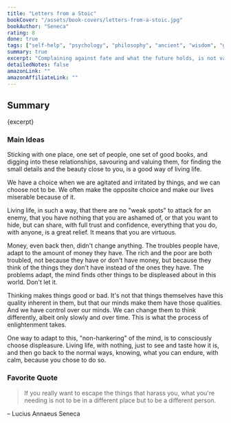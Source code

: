 ```yaml
---
title: "Letters from a Stoic"
bookCover: "/assets/book-covers/letters-from-a-stoic.jpg"
bookAuthor: "Seneca"
rating: 8
done: true
tags: ["self-help", "psychology", "philosophy", "ancient", "wisdom", "greeks", "latin", "personal development", "stoic", "stoicism"]
summary: true
excerpt: "Complaining against fate and what the future holds, is not valuable. You should instead take everything the world throws at you with grace and humility. Staying in one place, reading the same books, not jumping around, is a source of strength and personal growth. Being content with what you have, is the skill necessary to be happy. If you can't be happy with what you have, you'll never be."
detailedNotes: false
amazonLink: ""
amazonAffiliateLink: ""
---
```


## Summary

<p>{excerpt}</p>

### Main Ideas

Sticking with one place, one set of people, one set of good books, and digging into these relationships, savouring and valuing them, for finding the small details and the beauty close to you, is a good way of living life. 

We have a choice when we are agitated and irritated by things, and we can choose not to be. We often make the opposite choice and make our lives miserable because of it. 

Living life, in such a way, that there are no "weak spots" to attack for an enemy, that you have nothing that you are ashamed of, or that you want to hide, but can share, with full trust and confidence, everything that you do, with anyone, is a great relief. It means that you are virtuous. 

Money, even back then, didn't change anything. The troubles people have, adapt to the amount of money they have. The rich and the poor are both troubled, not because they have or don't have money, but because they think of the things they don't have instead of the ones they have. The problems adapt, the mind finds other things to be displeased about in this world. Don't let it. 

Thinking makes things good or bad. It's not that things themselves have this quality inherent in them, but that our minds make them have those qualities. And we have control over our minds. We can change them to think differently, albeit only slowly and over time. This is what the process of enlightenment takes. 

One way to adapt to this, "non-hankering" of the mind, is to consciously choose displeasure. Living life, with nothing, just to see and taste how it is, and then go back to the normal ways, knowing, what you can endure, with calm, because you chose to do so.

### Favorite Quote

> If you really want to escape the things that harass you, what you're needing is not to be in a different place but to be a different person.

– Lucius Annaeus Seneca